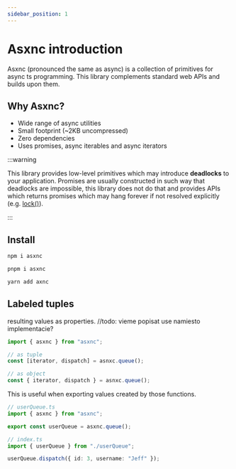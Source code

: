 ```yaml
---
sidebar_position: 1
---
```


# Asxnc introduction

Asxnc (pronounced the same as async) is a collection of primitives for async
ts programming. This library complements standard web APIs and builds upon them.

## Why Asxnc?

- Wide range of async utilities
- Small footprint (~2KB uncompressed)
- Zero dependencies
- Uses promises, async iterables and async iterators

:::warning

This library provides low-level primitives which may introduce **deadlocks** to
your application. Promises are usually constructed in such way that deadlocks
are impossible, this library does not do that and provides APIs which returns
promises which may hang forever if not resolved explicitly (e.g. [lock()](/docs/synchronization/lock)).

:::

## Install

```sh
npm i asxnc

pnpm i asxnc

yarn add axnc
```

## Labeled tuples

resulting values as properties. //todo: vieme popisat use namiesto implementacie?

```ts
import { asxnc } from "asxnc";

// as tuple
const [iterator, dispatch] = asnxc.queue();

// as object
const { iterator, dispatch } = asnxc.queue();
```

This is useful when exporting values created by those functions.

```ts
// userQueue.ts
import { asxnc } from "asxnc";

export const userQueue = asxnc.queue();

// index.ts
import { userQueue } from "./userQueue";

userQueue.dispatch({ id: 3, username: "Jeff" });
```
